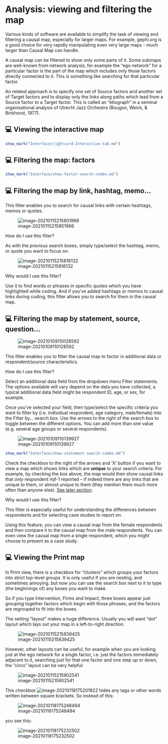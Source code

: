 # Analysis: viewing and filtering the map{#analysis}

Various kinds of software are available to simplify the task of viewing and filtering a causal map, especially for larger maps. For example, gephi.org is a good choice for very rapidly manipulating even very large maps - much larger than Causal Map can handle.

A causal map can be filtered to show only some parts of it. Some submaps are well-known from network analysis, for example the “ego network” for a particular factor is the part of the map which includes only those factors directly connected to it. This is something like searching for that particular factor. 

An related approach is to specify one set of Source factors and another set of Target factors and to display only the links along paths which lead from a Source factor to a Target factor. This is called an “etiograph” in a seminal organisational analysis of Utrecht Jazz Orchestra (Bougon, Weick, & Binkhorst, 1977). 

## 💻 Viewing the interactive map

 

```r
show_mark("Interface/rightcard-Interactive-tab.md")
```


## 💻 Filtering the map: factors



```r
show_mark("Interface/show-factor-search-combo.md")
```




## 💻 Filtering the map by link, hashtag, memo...

This filter enables you to search for causal links with certain hashtags, memos or quotes. 

![image-20210115215801966](_assets/image-20210115215801966.png)

How do I use this filter? 

As with the previous search boxes, simply type/select the hashtag, memo, or quote you want to focus on.

![image-20210115215816132](_assets/image-20210115215816132.png)

Why would I use this filter? 

Use it to find words or phrases in specific quotes which you have highlighted while coding. And if you’ve added hashtags or memos to causal links during coding, this filter allows you to search for them in the causal map. 

## 💻 Filtering the map by statement, source, question...

 ![image-20210109110128592](_assets/image-20210109110128592.png)

This filter enables you to filter the causal map to factor in additional data or respondent/source characteristics. 

How do I use this filter? 

Select an additional data field from the dropdown menu Filter statements. The options available will vary depend on the data you have collected, a typical additional data field might be respondent ID, age, or sex, for example. 

Once you’ve selected your field, then type/select the specific criteria you want to filter by (i.e. individual respondent, age category, male/female) into the Filter by… search box. Use the arrows to the right of the search box to toggle between the different options. You can add more than one value (e.g. several age groups or several respondents).

 ![image-20210109110139927](_assets/image-20210109110139927.png)

```r
show_mark("Interface/show-statement-search-combo.md")
```

Check the checkbox to the right of the arrows and ‘X’ button if you want to view a map which shows links which are **unique** to your search criteria. For example, by checking the box above, the map would then show causal links that *only* respondent mjf-1 reported – if indeed there are any links that are unique to them, or almost unique to them (they mention them much more often than anyone else). [See later section](#comparing).

 

Why would I use this filter?

This filter is especially useful for understanding the differences between respondents and for selecting case studies to report on. 

Using this feature, you can view a causal map from the female respondents and then compare it to the causal map from the male respondents. You can even view the causal map from a single respondent, which you might choose to present as a case study. 

 

 

## 💻 Viewing the Print map

In Print view, there is a checkbox for "clusters" which groups your factors into strict top-level groups. It is only useful if you are nesting, and sometimes annoying. but now you can use the search box next to it to type (the beginnings of) any boxes you want to make. 

So if you type Intervention, Firms and Impact, three boxes appear just grouping together factors which begin with those phrases, and the factors are regrouped to fit into the boxes.

The setting “layout” makes a huge difference. Usually you will want “dot” layout which lays out your map in a left-to-right direction. 

![image-20210115215839425](_assets/image-20210115215839425.png) 

However, other layouts can be useful, for example when you are looking just at the ego network for a single factor, i.e. just the factors immediately adjacent to it, searching just for that one factor and one step up or down, the “circo” layout can be very helpful:

 ![image-20210115215902541](_assets/image-20210115215902541.png)

This checkbox ![image-20210118175201822](_assets/image-20210118175201822.png) hides any tags or other words written between square brackets. So instead of this:

![image-20210118175248494](_assets/image-20210118175248494.png)

you see this:

![image-20210118175232502](_assets/image-20210118175232502.png)



